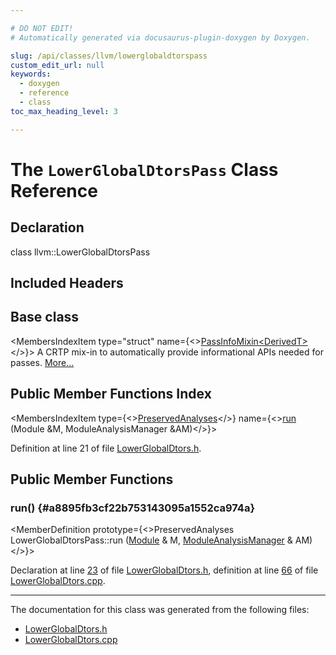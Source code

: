 ```yaml
---

# DO NOT EDIT!
# Automatically generated via docusaurus-plugin-doxygen by Doxygen.

slug: /api/classes/llvm/lowerglobaldtorspass
custom_edit_url: null
keywords:
  - doxygen
  - reference
  - class
toc_max_heading_level: 3

---
```





# The `LowerGlobalDtorsPass` Class Reference

<DoxygenPage pluginConfig={pluginConfig}>



## Declaration

<CodeBlock>class llvm::LowerGlobalDtorsPass</CodeBlock>

## Included Headers

<IncludesList>
<IncludesListItem
  filePath="llvm/Transforms/Utils/LowerGlobalDtors.h"
  permalink="/docs/api/files/include/include/llvm/include/llvm/transforms/include/llvm/transforms/utils/lowerglobaldtors-h"
  isLocal="true" />
</IncludesList>

## Base class

<MembersIndex>

<MembersIndexItem
  type="struct"
  name={<><a href="/docs/api/structs/llvm/passinfomixin">PassInfoMixin&lt;DerivedT&gt;</a></>}>
A CRTP mix-in to automatically provide informational APIs needed for passes. <a href="/docs/api/structs/llvm/passinfomixin/#details">More...</a>
</MembersIndexItem>

</MembersIndex>

## Public Member Functions Index

<MembersIndex>

<MembersIndexItem
  type={<><a href="/docs/api/classes/llvm/preservedanalyses">PreservedAnalyses</a></>}
  name={<><a href="#a8895fb3cf22b753143095a1552ca974a">run</a> (Module &amp;M, ModuleAnalysisManager &amp;AM)</>}>
</MembersIndexItem>

</MembersIndex>


Definition at line 21 of file <a href="/docs/api/files/include/include/llvm/include/llvm/transforms/include/llvm/transforms/utils/lowerglobaldtors-h">LowerGlobalDtors.h</a>.

<SectionDefinition>

## Public Member Functions

### run() {#a8895fb3cf22b753143095a1552ca974a}

<MemberDefinition
  prototype={<>PreservedAnalyses LowerGlobalDtorsPass::run (<a href="/docs/api/classes/llvm/module">Module</a> &amp; M, <a href="/docs/api/namespaces/llvm/#af9c9208365fd9ce11392b4d79485e259">ModuleAnalysisManager</a> &amp; AM)</>}>

Declaration at line <a href="/docs/api/files/include/include/llvm/include/llvm/transforms/include/llvm/transforms/utils/lowerglobaldtors-h/#l00023">23</a> of file <a href="/docs/api/files/include/include/llvm/include/llvm/transforms/include/llvm/transforms/utils/lowerglobaldtors-h">LowerGlobalDtors.h</a>, definition at line <a href="/docs/api/files/lib/lib/transforms/lib/transforms/utils/lowerglobaldtors-cpp/#l00066">66</a> of file <a href="/docs/api/files/lib/lib/transforms/lib/transforms/utils/lowerglobaldtors-cpp">LowerGlobalDtors.cpp</a>.
</MemberDefinition>

</SectionDefinition>

<hr/>

The documentation for this class was generated from the following files:

<ul>
<li><a href="/docs/api/files/include/include/llvm/include/llvm/transforms/include/llvm/transforms/utils/lowerglobaldtors-h">LowerGlobalDtors.h</a></li>
<li><a href="/docs/api/files/lib/lib/transforms/lib/transforms/utils/lowerglobaldtors-cpp">LowerGlobalDtors.cpp</a></li>
</ul>

</DoxygenPage>
